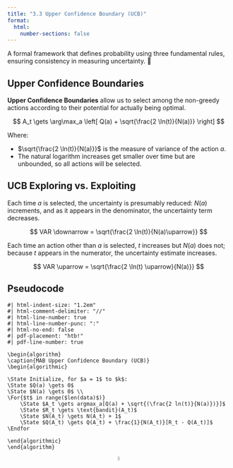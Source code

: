 ```yaml
---
title: "3.3 Upper Confidence Boundary (UCB)"
format:
  html:
    number-sections: false
---
```


::: {.callout-note appearance="simple" icon=false}
A formal framework that defines probability using three fundamental rules, ensuring consistency in measuring uncertainty. 🎲
:::

## Upper Confidence Boundaries

**Upper Confidence Boundaries** allow us to select among the non-greedy actions according to their potential for actually being optimal.

$$
A_t \gets \arg\max_a \left[ Q(a) + \sqrt{\frac{2 \ln(t)}{N(a)}} \right]
$$

Where:

- $\sqrt{\frac{2 \ln(t)}{N(a)}}$ is the measure of variance of the action $a$.
- The natural logarithm increases get smaller over time but are unbounded, so all actions will be selected.

## UCB Exploring vs. Exploiting

Each time $a$ is selected, the uncertainty is presumably reduced: $N(a)$ increments, and as it appears in the denominator, the uncertainty term decreases.

$$
VAR \downarrow = \sqrt{\frac{2 \ln(t)}{N(a)\uparrow}}
$$

Each time an action other than $a$ is selected, $t$ increases but $N(a)$ does not; because $t$ appears in the numerator, the uncertainty estimate increases.

$$
VAR \uparrow = \sqrt{\frac{2 \ln(t) \uparrow}{N(a)}}
$$

## Pseudocode

```pseudocode
#| html-indent-size: "1.2em"
#| html-comment-delimiter: "//"
#| html-line-number: true
#| html-line-number-punc: ":"
#| html-no-end: false
#| pdf-placement: "htb!"
#| pdf-line-number: true

\begin{algorithm}
\caption{MAB Upper Confidence Boundary (UCB)}
\begin{algorithmic}

\State Initialize, for $a = 1$ to $k$:
\State $Q(a) \gets 0$ 
\State $N(a) \gets 0$ \\
\For{$t$ in range($len(data)$)}
    \State $A_t \gets argmax_a[Q(a) + \sqrt{(\frac{2 ln(t)}{N(a)})}]$
    \State $R_t \gets \text{bandit}(A_t)$
    \State $N(A_t) \gets N(A_t) + 1$
    \State $Q(A_t) \gets Q(A_t) + \frac{1}{N(A_t)}[R_t - Q(A_t)]$
\Endfor

\end{algorithmic}
\end{algorithm}
```

<div style="text-align: center;">
  <a href="https://github.com/">
    <img src="images/github.svg" alt="GitHub" width="5%"/> <!-- Adjust width as needed -->
  </a>
</div>